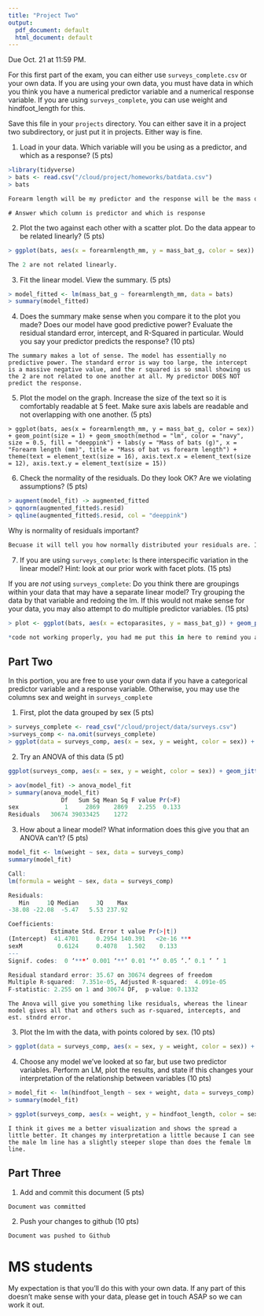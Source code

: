 ```yaml
---
title: "Project Two"
output:
  pdf_document: default
  html_document: default
---
```


Due Oct. 21 at 11:59 PM. 

For this first part of the exam, you can either use `surveys_complete.csv` or your own data. If you are using your own data, you must have data in which you think you have a numerical predictor variable and a numerical response variable. If you are using `surveys_complete`, you can use weight and hindfoot_length for this.

Save this file in your `projects` directory. You can either save it in a project two subdirectory, or just put it in projects. Either way is fine.


1) Load in your data. Which variable will you be using as a predictor, and which as a response? (5 pts)

```r
>library(tidyverse)
> bats <- read.csv("/cloud/project/homeworks/batdata.csv")
> bats

Forearm length will be my predictor and the response will be the mass of the bat.
```

```
# Answer which column is predictor and which is response
```

2) Plot the two against each other with a scatter plot. Do the data appear to be related linearly? (5 pts)


```r
> ggplot(bats, aes(x = forearmlength_mm, y = mass_bat_g, color = sex)) + geom_point() + geom_smooth(method = "lm", color = "navy", size = 0.5, fill = "deeppink") + labs(y = "Mass of bats (g)", x = "Forearm length (mm)", title = "Mass of bat vs forearm length")

The 2 are not related linearly.
```



3) Fit the linear model. View the summary. (5 pts)


```r

> model_fitted <- lm(mass_bat_g ~ forearmlength_mm, data = bats)
> summary(model_fitted)

```

4) Does the summary make sense when you compare it to the plot you made? Does our model have good predictive power? Evaluate the residual standard error, intercept, and R-Squared in particular. Would you say your predictor predicts the response?  (10 pts)


```
The summary makes a lot of sense. The model has essentially no predictive power. The standard error is way too large, the intercept is a massive negative value, and the r squared is so small showing us the 2 are not related to one another at all. My predictor DOES NOT predict the response.
```


5) Plot the model on the graph. Increase the size of the text so it is comfortably readable at 5 feet. Make sure axis labels are readable and not overlapping with one another. (5 pts)

```
> ggplot(bats, aes(x = forearmlength_mm, y = mass_bat_g, color = sex)) + geom_point(size = 1) + geom_smooth(method = "lm", color = "navy", size = 0.5, fill = "deeppink") + labs(y = "Mass of bats (g)", x = "Forearm length (mm)", title = "Mass of bat vs forearm length") + theme(text = element_text(size = 16), axis.text.x = element_text(size = 12), axis.text.y = element_text(size = 15))
```


6) Check the normality of the residuals. Do they look OK? Are we violating assumptions? (5 pts)

```r
> augment(model_fit) -> augmented_fitted
> qqnorm(augmented_fitted$.resid)
> qqline(augmented_fitted$.resid, col = "deeppink")

```

Why is normality of residuals important? 

```r

Becuase it will tell you how normally distributed your residuals are. If your residuals are not normal then there may be problem with the model fit, stability, and reliability.
```

7) If you are using `surveys_complete`: Is there interspecific variation in the linear model? Hint: look at our prior work with facet plots. (15 pts) 

If you are *not* using  `surveys_complete`: Do you think there are groupings within your data that may have a separate linear model? Try grouping the data by that variable and redoing the lm. If this would not make sense for your data, you may also attempt to do multiple predictor variables. (15 pts)

```r
> plot <- ggplot(bats, aes(x = ectoparasites, y = mass_bat_g)) + geom_point(size = 1) + geom_smooth(method = "lm", color = "navy", size = 0.5, fill = "deeppink") + labs(y = "Mass of bats (g)", x = "Ectoparasite presence and type", title = "Ectoparasites vs mass of bat") + theme(text = element_text(size = 16), axis.text.x = element_text(size = 12), axis.text.y = element_text(size = 15))

*code not working properly, you had me put this in here to remind you about it*****
```

## Part Two

In this portion, you are free to use your own data if you have a categorical predictor variable and a response variable. Otherwise, you may use the columns sex and weight in `surveys_complete`

1) First, plot the data grouped by sex (5 pts)

```r
> surveys_complete <- read_csv("/cloud/project/data/surveys.csv")
>surveys_comp <- na.omit(surveys_complete)
> ggplot(data = surveys_comp, aes(x = sex, y = weight, color = sex)) + geom_jitter() + labs(x = "Sex", y = "Weight") + stat_summary(fun.data = "mean_se")

```

2) Try an ANOVA of this data (5 pt)

```r
ggplot(surveys_comp, aes(x = sex, y = weight, color = sex)) + geom_jitter() + labs(x = "Sex", y = "Weight") + stat_summary(fun.data = "mean_se")

> aov(model_fit) -> anova_model_fit
> summary(anova_model_fit)
               Df   Sum Sq Mean Sq F value Pr(>F)
sex             1     2869    2869   2.255  0.133
Residuals   30674 39033425    1272   
```

3) How about a linear model? What information does this give you that an ANOVA can't? (5 pts)


```r
model_fit <- lm(weight ~ sex, data = surveys_comp)
summary(model_fit)

Call:
lm(formula = weight ~ sex, data = surveys_comp)

Residuals:
   Min     1Q Median     3Q    Max 
-38.08 -22.08  -5.47   5.53 237.92 

Coefficients:
            Estimate Std. Error t value Pr(>|t|)    
(Intercept)  41.4701     0.2954 140.391   <2e-16 ***
sexM          0.6124     0.4078   1.502    0.133    
---
Signif. codes:  0 ‘***’ 0.001 ‘**’ 0.01 ‘*’ 0.05 ‘.’ 0.1 ‘ ’ 1

Residual standard error: 35.67 on 30674 degrees of freedom
Multiple R-squared:  7.351e-05,	Adjusted R-squared:  4.091e-05 
F-statistic: 2.255 on 1 and 30674 DF,  p-value: 0.1332
```

```
The Anova will give you something like residuals, whereas the linear model gives all that and others such as r-squared, intercepts, and est. stndrd error.
```

3) Plot the lm with the data, with points colored by sex. (10 pts)


```r
> ggplot(data = surveys_comp, aes(x = sex, y = weight, color = sex)) + geom_point() + geom_smooth(method = "lm") + annotate("text", x = "NA", y = 250, label = "R^2 == 0.988", parse = T, size = 5)
```

4) Choose any model we've looked at so far, but use two predictor variables. Perform an LM, plot the results, and state if this changes your interpretation of the relationship between variables (10 pts)

```r

> model_fit <- lm(hindfoot_length ~ sex + weight, data = surveys_comp)
> summary(model_fit)
```

```r
> ggplot(surveys_comp, aes(x = weight, y = hindfoot_length, color = sex)) + geom_point() + geom_smooth(method = "lm") + annotate("text", x = 40, y = 30, label = "R^2 == 0.988", parse = T, size = 5)
```

```
I think it gives me a better visualization and shows the spread a little better. It changes my interpretation a little because I can see the male lm line has a slightly steeper slope than does the female lm line.
```

## Part Three


1) Add and commit this document (5 pts)

```
Document was committed
```

2) Push your changes to github (10 pts)

```
Document was pushed to Github
```



# MS students

My expectation is that you'll do this with your own data. If any part of this doesn't make sense with your data, please get in touch ASAP so we can work it out.

